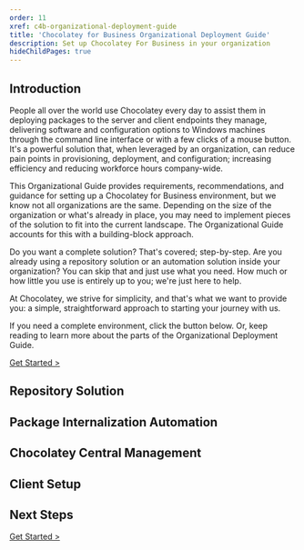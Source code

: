 ```yaml
---
order: 11
xref: c4b-organizational-deployment-guide
title: 'Chocolatey for Business Organizational Deployment Guide'
description: Set up Chocolatey For Business in your organization
hideChildPages: true
---
```


## Introduction

People all over the world use Chocolatey every day to assist them in deploying packages to the server and client endpoints they manage, delivering software and configuration options to Windows machines through the command line interface or with a few clicks of a mouse button. It's a powerful solution that, when leveraged by an organization, can reduce pain points in provisioning, deployment, and configuration; increasing efficiency and reducing workforce hours company-wide.

This Organizational Guide provides requirements, recommendations, and guidance for setting up a Chocolatey for Business environment, but we know not all organizations are the same. Depending on the size of the organization or what's already in place, you may need to implement pieces of the solution to fit into the current landscape. The Organizational Guide accounts for this with a building-block approach.

Do you want a complete solution? That's covered; step-by-step. Are you already using a repository solution or an automation solution inside your organization? You can skip that and just use what you need. How much or how little you use is entirely up to you; we're just here to help.

At Chocolatey, we strive for simplicity, and that's what we want to provide you: a simple, straightforward approach to starting your journey with us.

If you need a complete environment, click the button below. Or, keep reading to learn more about the parts of the Organizational Deployment Guide.

<a role="button" class="btn btn-primary btn-lg" href="/en-us/guides/organizations/new-organizational-deployment-guide/repository-solution">Get Started ></a>

## Repository Solution

<OrgGuideRepositoryIntro />

## Package Internalization Automation

<OrgGuidePackageAutomationIntro />

## Chocolatey Central Management

<OrgGuideCentralManagementIntro />

## Client Setup

<OrgGuideClientSetupIntro />

## Next Steps

<a role="button" class="btn btn-primary btn-lg" href="/en-us/guides/organizations/new-organizational-deployment-guide/repository-solution">Get Started ></a>
